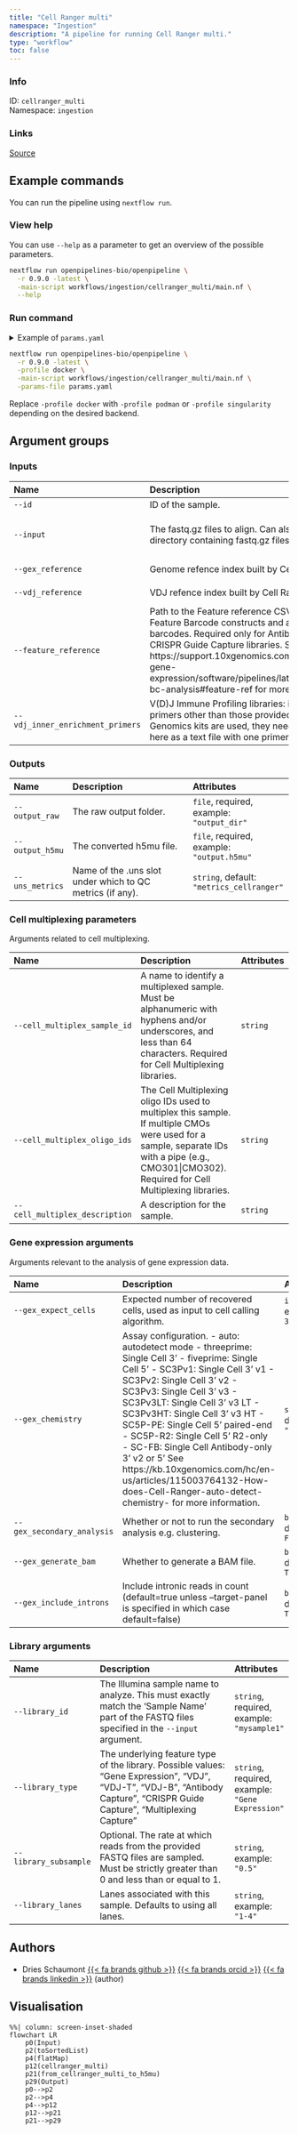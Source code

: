 ```yaml
---
title: "Cell Ranger multi"
namespace: "Ingestion"
description: "A pipeline for running Cell Ranger multi."
type: "workflow"
toc: false
---
```


::: {.column-margin}

### Info

ID: `cellranger_multi`  
Namespace: `ingestion`

### Links
[Source](https://github.com/openpipelines-bio/openpipeline/blob/0.9.0/workflows/ingestion/cellranger_multi){.btn-action .btn-sm .btn-info .btn role="button"}

:::



## Example commands

You can run the pipeline using `nextflow run`.

### View help

You can use `--help` as a parameter to get an overview of the possible parameters.

```bash
nextflow run openpipelines-bio/openpipeline \
  -r 0.9.0 -latest \
  -main-script workflows/ingestion/cellranger_multi/main.nf \
  --help
```

### Run command

<details>
<summary>Example of `params.yaml`</summary>
```yaml
# Inputs
id: # please fill in - example: "foo"
input: # please fill in - example: ["sample_S1_L001_R1_001.fastq.gz", "sample_S1_L001_R2_001.fastq.gz"]
gex_reference: # please fill in - example: "reference_genome.tar.gz"
# vdj_reference: "reference_vdj.tar.gz"
# feature_reference: "feature_reference.csv"
# vdj_inner_enrichment_primers: "enrichment_primers.txt"

# Outputs
# output_raw: "$id.$key.output_raw.output_raw"
# output_h5mu: "$id.$key.output_h5mu.h5mu"
uns_metrics: "metrics_cellranger"

# Cell multiplexing parameters
# cell_multiplex_sample_id: "foo"
# cell_multiplex_oligo_ids: "foo"
# cell_multiplex_description: "foo"

# Gene expression arguments
# gex_expect_cells: 3000
gex_chemistry: "auto"
gex_secondary_analysis: false
gex_generate_bam: true
gex_include_introns: true

# Library arguments
library_id: # please fill in - example: ["mysample1"]
library_type: # please fill in - example: ["Gene Expression"]
# library_subsample: ["0.5"]
# library_lanes: ["1-4"]

# Nextflow input-output arguments
publish_dir: # please fill in - example: "output/"
# param_list: "my_params.yaml"
```
</details>

```bash
nextflow run openpipelines-bio/openpipeline \
  -r 0.9.0 -latest \
  -profile docker \
  -main-script workflows/ingestion/cellranger_multi/main.nf \
  -params-file params.yaml
```

:::{.callout-note}
Replace `-profile docker` with `-profile podman` or `-profile singularity` depending on the desired backend.
:::

## Argument groups

### Inputs

|Name                             |Description                                                                                                                                                                                                                                                                                                                          |Attributes                                                                                                 |
|:--------------------------------|:------------------------------------------------------------------------------------------------------------------------------------------------------------------------------------------------------------------------------------------------------------------------------------------------------------------------------------|:----------------------------------------------------------------------------------------------------------|
|`--id`                           |ID of the sample.                                                                                                                                                                                                                                                                                                                    |`string`, required, example: `"foo"`                                                                       |
|`--input`                        |The fastq.gz files to align. Can also be a single directory containing fastq.gz files.                                                                                                                                                                                                                                               |`file`, required, example: `"sample_S1_L001_R1_001.fastq.gz"`, example: `"sample_S1_L001_R2_001.fastq.gz"` |
|`--gex_reference`                |Genome refence index built by Cell Ranger mkref.                                                                                                                                                                                                                                                                                     |`file`, required, example: `"reference_genome.tar.gz"`                                                     |
|`--vdj_reference`                |VDJ refence index built by Cell Ranger mkref.                                                                                                                                                                                                                                                                                        |`file`, example: `"reference_vdj.tar.gz"`                                                                  |
|`--feature_reference`            |Path to the Feature reference CSV file, declaring Feature Barcode constructs and associated barcodes. Required only for Antibody Capture  or CRISPR Guide Capture libraries. See  https://support.10xgenomics.com/single-cell-gene-expression/software/pipelines/latest/using/feature-bc-analysis#feature-ref  for more information. |`file`, example: `"feature_reference.csv"`                                                                 |
|`--vdj_inner_enrichment_primers` |V(D)J Immune Profiling libraries: if inner enrichment primers other than those provided  in the 10x Genomics kits are used, they need to be specified here as a text file with one primer per line.                                                                                                                                  |`file`, example: `"enrichment_primers.txt"`                                                                |


### Outputs

|Name            |Description                                               |Attributes                                 |
|:---------------|:---------------------------------------------------------|:------------------------------------------|
|`--output_raw`  |The raw output folder.                                    |`file`, required, example: `"output_dir"`  |
|`--output_h5mu` |The converted h5mu file.                                  |`file`, required, example: `"output.h5mu"` |
|`--uns_metrics` |Name of the .uns slot under which to QC metrics (if any). |`string`, default: `"metrics_cellranger"`  |


### Cell multiplexing parameters

Arguments related to cell multiplexing.


|Name                           |Description                                                                                                                                                                                            |Attributes |
|:------------------------------|:------------------------------------------------------------------------------------------------------------------------------------------------------------------------------------------------------|:----------|
|`--cell_multiplex_sample_id`   |A name to identify a multiplexed sample. Must be alphanumeric with hyphens and/or underscores,  and less than 64 characters. Required for Cell Multiplexing libraries.                                 |`string`   |
|`--cell_multiplex_oligo_ids`   |The Cell Multiplexing oligo IDs used to multiplex this sample. If multiple CMOs were used for a sample, separate IDs with a pipe (e.g., CMO301&#124;CMO302). Required for Cell Multiplexing libraries. |`string`   |
|`--cell_multiplex_description` |A description for the sample.                                                                                                                                                                          |`string`   |


### Gene expression arguments

Arguments relevant to the analysis of gene expression data.


|Name                       |Description                                                                                                                                                                                                                                                                                                                                                                                                                                                                                                       |Attributes                  |
|:--------------------------|:-----------------------------------------------------------------------------------------------------------------------------------------------------------------------------------------------------------------------------------------------------------------------------------------------------------------------------------------------------------------------------------------------------------------------------------------------------------------------------------------------------------------|:---------------------------|
|`--gex_expect_cells`       |Expected number of recovered cells, used as input to cell calling algorithm.                                                                                                                                                                                                                                                                                                                                                                                                                                      |`integer`, example: `3000`  |
|`--gex_chemistry`          |Assay configuration. - auto: autodetect mode - threeprime: Single Cell 3' - fiveprime: Single Cell 5' - SC3Pv1: Single Cell 3' v1 - SC3Pv2: Single Cell 3' v2 - SC3Pv3: Single Cell 3' v3 - SC3Pv3LT: Single Cell 3' v3 LT - SC3Pv3HT: Single Cell 3' v3 HT - SC5P-PE: Single Cell 5' paired-end - SC5P-R2: Single Cell 5' R2-only - SC-FB: Single Cell Antibody-only 3' v2 or 5' See https://kb.10xgenomics.com/hc/en-us/articles/115003764132-How-does-Cell-Ranger-auto-detect-chemistry- for more information. |`string`, default: `"auto"` |
|`--gex_secondary_analysis` |Whether or not to run the secondary analysis e.g. clustering.                                                                                                                                                                                                                                                                                                                                                                                                                                                     |`boolean`, default: `FALSE` |
|`--gex_generate_bam`       |Whether to generate a BAM file.                                                                                                                                                                                                                                                                                                                                                                                                                                                                                   |`boolean`, default: `TRUE`  |
|`--gex_include_introns`    |Include intronic reads in count (default=true unless --target-panel is specified in which case default=false)                                                                                                                                                                                                                                                                                                                                                                                                     |`boolean`, default: `TRUE`  |


### Library arguments

|Name                  |Description                                                                                                                                                                 |Attributes                                       |
|:---------------------|:---------------------------------------------------------------------------------------------------------------------------------------------------------------------------|:------------------------------------------------|
|`--library_id`        |The Illumina sample name to analyze. This must exactly match the 'Sample Name' part of the FASTQ files specified in the `--input` argument.                                 |`string`, required, example: `"mysample1"`       |
|`--library_type`      |The underlying feature type of the library. Possible values: "Gene Expression", "VDJ", "VDJ-T", "VDJ-B", "Antibody Capture", "CRISPR Guide Capture", "Multiplexing Capture" |`string`, required, example: `"Gene Expression"` |
|`--library_subsample` |Optional. The rate at which reads from the provided FASTQ files are sampled. Must be strictly greater than 0 and less than or equal to 1.                                   |`string`, example: `"0.5"`                       |
|`--library_lanes`     |Lanes associated with this sample. Defaults to using all lanes.                                                                                                             |`string`, example: `"1-4"`                       |

## Authors


  * Dries Schaumont [{{< fa brands github >}}](https://github.com/DriesSchaumont) [{{< fa brands orcid >}}](https://orcid.org/0000-0002-4389-0440) [{{< fa brands linkedin >}}](https://linkedin.com/in/dries-schaumont) (author)

## Visualisation

```mermaid
%%| column: screen-inset-shaded
flowchart LR
    p0(Input)
    p2(toSortedList)
    p4(flatMap)
    p12(cellranger_multi)
    p21(from_cellranger_multi_to_h5mu)
    p29(Output)
    p0-->p2
    p2-->p4
    p4-->p12
    p12-->p21
    p21-->p29

```
